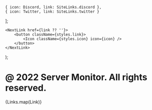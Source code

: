 
    { icon: Discord, link: SiteLinks.discord },
    { icon: Twitter, link: SiteLinks.twitter }
];

    <NextLink href={link ?? ''}>
        <button className={styles.link}>
            <Icon className={styles.icon} icon={icon} />
        </button>
    </NextLink>
);

<Container containerClass={styles.footer}>
    <h1>@ 2022 Server Monitor. All rights reserved.</h1>
    <div className={styles.links}>
        {Links.map(Link)}
    </div>
</Container>
